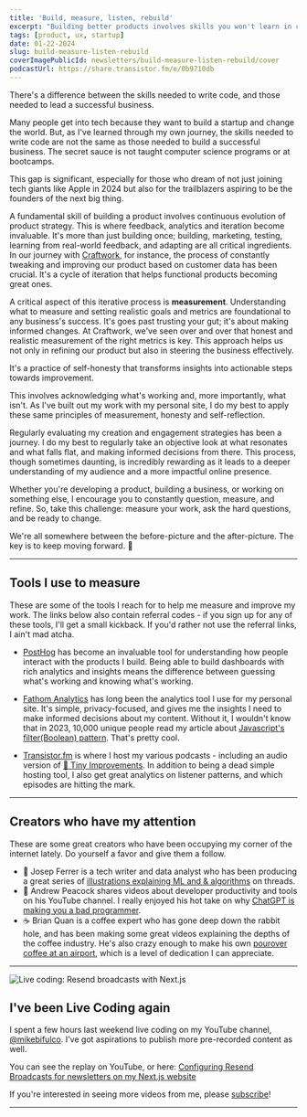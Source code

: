 ```yaml
---
title: 'Build, measure, listen, rebuild'
excerpt: "Building better products involves skills you won't learn in computer science school, or at a boot camp. Find success through testing, learning from real-world feedback, and adapting."
tags: [product, ux, startup]
date: 01-22-2024
slug: build-measure-listen-rebuild
coverImagePublicId: newsletters/build-measure-listen-rebuild/cover
podcastUrl: https://share.transistor.fm/e/0b9710db
---
```


There's a difference between the skills needed to write code, and those needed to lead a successful business.

Many people get into tech because they want to build a startup and change the world. But, as I've learned through my own journey, the skills needed to write code are not the same as those needed to build a successful business. The secret sauce is not taught computer science programs or at bootcamps.

This gap is significant, especially for those who dream of not just joining tech giants like Apple in 2024 but also for the trailblazers aspiring to be the founders of the next big thing.

A fundamental skill of building a product involves continuous evolution of product strategy. This is where feedback, analytics and iteration become invaluable. It's more than just building once; building, marketing, testing, learning from real-world feedback, and adapting are all critical ingredients. In our journey with [Craftwork](https://craftwork.com), for instance, the process of constantly tweaking and improving our product based on customer data has been crucial. It's a cycle of iteration that helps functional products becoming great ones.

A critical aspect of this iterative process is **measurement**. Understanding what to measure and setting realistic goals and metrics are foundational to any business's success. It's goes past trusting your gut; it's about making informed changes. At Craftwork, we've seen over and over that honest and realistic measurement of the right metrics is key. This approach helps us not only in refining our product but also in steering the business effectively.

It's a practice of self-honesty that transforms insights into actionable steps towards improvement.

This involves acknowledging what's working and, more importantly, what isn't. As I've built out my work with my personal site, I do my best to apply these same principles of measurement, honesty and self-reflection.

Regularly evaluating my creation and engagement strategies has been a journey. I do my best to regularly take an objective look at what resonates and what falls flat, and making informed decisions from there. This process, though sometimes daunting, is incredibly rewarding as it leads to a deeper understanding of my audience and a more impactful online presence.

Whether you're developing a product, building a business, or working on something else, I encourage you to constantly question, measure, and refine. So, take this challenge: measure your work, ask the hard questions, and be ready to change.

We're all somewhere between the before-picture and the after-picture. The key is to keep moving forward. 🚀

---

## Tools I use to measure

These are some of the tools I reach for to help me measure and improve my work. The links below also contain referral codes - if you sign up for any of these tools, I'll get a small kickback. If you'd rather not use the referral links, I ain't mad atcha.

- [PostHog](https://posthog.com/) has become an invaluable tool for understanding how people interact with the products I build. Being able to build dashboards with rich analytics and insights means the difference between guessing what's working and knowing what's working.

- [Fathom Analytics](https://usefathom.com/ref/DPSSYB) has long been the analytics tool I use for my personal site. It's simple, privacy-focused, and gives me the insights I need to make informed decisions about my content. Without it, I wouldn't know that in 2023, 10,000 unique people read my article about [Javascript's filter(Boolean) pattern](https://mikebifulco.com/posts/javascript-filter-boolean). That's pretty cool.

- [Transistor.fm](https://transistor.fm/?via=mike-bifulco) is where I host my various podcasts - including an audio version of [💌 Tiny Improvements](https://tinyimprovements.transistor.fm). In addition to being a dead simple hosting tool, I also get great analytics on listener patterns, and which episodes are hitting the mark.

---

## Creators who have my attention

These are some great creators who have been occupying my corner of the internet lately. Do yourself a favor and give them a follow.

- 🤖 Josep Ferrer is a tech writer and data analyst who has been producing a great series of [illustrations explaining ML and & algorithms](https://www.threads.net/@rfeers/post/C2WzdmwA1cn) on threads.
- 🎥 Andrew Peacock shares videos about developer productivity and tools on his YouTube channel. I really enjoyed his hot take on why [ChatGPT is making you a bad programmer](https://www.youtube.com/watch?v=MN1LO0EiXyA).
- ☕️ Brian Quan is a coffee expert who has gone deep down the rabbit hole, and has been making some great videos explaining the depths of the coffee industry. He's also crazy enough to make his own [pourover coffee at an airport](https://www.youtube.com/watch?v=HQAyoo5Lqpo), which is a level of dedication I can appreciate.

---

<Image
  publicId="posts/live-coding-resend-broadcasts-nextjs/cover"
  alt="Live coding: Resend broadcasts with Next.js"
/>

## I've been Live Coding again

I spent a few hours last weekend live coding on my YouTube channel, [@mikebifulco](https://youtube.com/@mikebifulco?sub_confirmation=1). I've got aspirations to publish more pre-recorded content as well.

You can see the replay on YouTube, or here: [Configuring Resend Broadcasts for newsletters on my Next.js website](https://mikebifulco.com/posts/live-coding-resend-broadcasts-nextjs)

If you're interested in seeing more videos from me, please [subscribe](https://youtube.com/@mikebifulco?sub_confirmation=1)!

---
